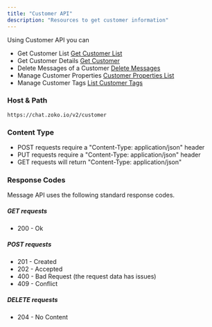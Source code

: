 ```yaml
---
title: "Customer API"
description: "Resources to get customer information"
---
```


Using Customer API you can

- Get Customer List [Get Customer List](/api-reference/customer/get-customer-list)
- Get Customer Details [Get Customer](/api-reference/customer/get-customer)
- Delete Messages of a Customer [Delete Messages](/api-reference/delete-messages)
- Manage Customer Properties [Customer Properties List](/api-reference/customer-properties-list)
- Manage Customer Tags [List Customer Tags](/api-reference/list-customer-tags)

### Host & Path

```
https://chat.zoko.io/v2/customer
```

### Content Type

- POST requests require a "Content-Type: application/json" header
- PUT requests require a "Content-Type: application/json" header
- GET requests will return "Content-Type: application/json"

### Response Codes

Message API uses the following standard response codes.

##### GET requests

- 200 - Ok

##### POST requests

- 201 - Created
- 202 - Accepted
- 400 - Bad Request (the request data has issues)
- 409 - Conflict

##### DELETE requests

- 204 - No Content
